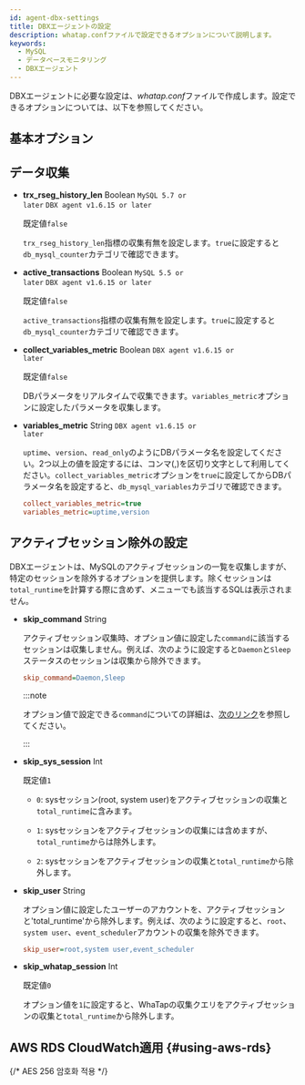 ```yaml
---
id: agent-dbx-settings
title: DBXエージェントの設定
description: whatap.confファイルで設定できるオプションについて説明します。
keywords:
  - MySQL
  - データベースモニタリング
  - DBXエージェント
---
```



DBXエージェントに必要な設定は、*whatap.conf*ファイルで作成します。設定できるオプションについては、以下を参照してください。

## 基本オプション


<Dbagentdbxbasicoption />

## データ収集


<Dbagentsettingdatacollection />

- **trx_rseg_history_len** <span class='type'>Boolean</span> <code class="my">MySQL 5.7 or later</code> <code class="my">DBX agent v1.6.15 or later</code>

  既定値`false`

  `trx_rseg_history_len`指標の収集有無を設定します。`true`に設定すると`db_mysql_counter`カテゴリで確認できます。

- **active_transactions** <span class='type'>Boolean</span> <code class="my">MySQL 5.5 or later</code> <code class="my">DBX agent v1.6.15 or later</code>

  既定値`false`

  `active_transactions`指標の収集有無を設定します。`true`に設定すると`db_mysql_counter`カテゴリで確認できます。

- **collect_variables_metric** <span class='type'>Boolean</span> <code class="my">DBX agent v1.6.15 or later</code>

  既定値`false`

  DBパラメータをリアルタイムで収集できます。`variables_metric`オプションに設定したパラメータを収集します。

- **variables_metric** <span class='type'>String</span> <code class="my">DBX agent v1.6.15 or later</code>

  `uptime`、`version`、`read_only`のようにDBパラメータ名を設定してください。2つ以上の値を設定するには、コンマ(,)を区切り文字として利用してください。`collect_variables_metric`オプションを`true`に設定してからDBパラメータ名を設定すると、`db_mysql_variables`カテゴリで確認できます。

  ```ini title="whatap.conf"
  collect_variables_metric=true
  variables_metric=uptime,version
  ```

## アクティブセッション除外の設定

DBXエージェントは、MySQLのアクティブセッションの一覧を収集しますが、特定のセッションを除外するオプションを提供します。除くセッションは`total_runtime`を計算する際に含めず、<Cmdname sid="side_dbSqlStat" className="uitext" />メニューでも該当するSQLは表示されません。

- **skip_command** <span class='type'>String</span>

  アクティブセッション収集時、オプション値に設定した`command`に該当するセッションは収集しません。例えば、次のように設定すると`Daemon`と`Sleep`ステータスのセッションは収集から除外できます。

  ```ini title="whatap.conf"
  skip_command=Daemon,Sleep
  ```

  :::note

  オプション値で設定できる`command`についての詳細は、[次のリンク](https://dev.mysql.com/doc/refman/8.4/en/thread-commands.html)を参照してください。

  :::

- **skip_sys_session** <span class='type'>Int</span>

  既定値`1`

  - `0`: sysセッション(root, system user)をアクティブセッションの収集と`total_runtime`に含みます。

  - `1`: sysセッションをアクティブセッションの収集には含めますが、`total_runtime`からは除外します。 

  - `2`: sysセッションをアクティブセッションの収集と`total_runtime`から除外します。

- **skip_user** <span class='type'>String</span>

  オプション値に設定したユーザーのアカウントを、アクティブセッションと'total_runtime'から除外します。例えば、次のように設定すると、`root`、`system user`、`event_scheduler`アカウントの収集を除外できます。

  ```ini title="whatap.conf"
  skip_user=root,system user,event_scheduler
  ```

- **skip_whatap_session** <span class='type'>Int</span>

  既定値`0`

  オプション値を`1`に設定すると、WhaTapの収集クエリをアクティブセッションの収集と`total_runtime`から除外します。

## AWS RDS CloudWatch適用 {#using-aws-rds}

<AWSRDSdesc name='db_mysql_counter' />


<Dbagentaws />

{/* AES 256 암호화 적용 */}

<Dbaes256encrypt />


<Dbsettingagentnamedetails level={2} agentType="DBX" />
